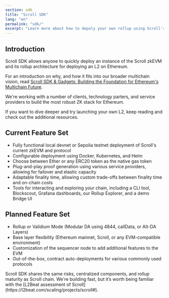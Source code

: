 ```yaml
---
section: sdk
title: "Scroll SDK"
lang: "en"
permalink: "sdk/"
excerpt: "Learn more about how to depoly your own rollup using Scroll's zkEVM"
---
```



## Introduction

Scroll SDK allows anyone to quickly deploy an instance of the Scroll zkEVM and its rollup architecture for deploying an L2 on Ethereum.

For an introduction on why, and how it fits into our broader multichain vision, read [Scroll SDK & Gadgets: Building the Foundation for Ethereum's Multichain Future](https://scroll.io/blog/scroll-sdk-and-gadgets-building-the-foundation-for-ethereums-multichain-future).

We're working with a number of clients, technology parters, and service providers to build the most robust ZK stack for Ethereum.

If you want to dive deeper and try launching your own L2, keep reading and check out the additional resources.

## Current Feature Set

- Fully functional local devnet or Sepolia testnet deployment of Scroll's current zkEVM and protocol
- Configurable deployment using Docker, Kubernetes, and Helm
- Choose between Ether or any ERC20 token as the native gas token
- Plug-and-play proof generation using various service providers, allowing for failover and elastic capacity
- Adaptable finality time, allowing custom trade-offs between finality time and on-chain costs
- Tools for interacting and exploring your chain, including a CLI tool, Blockscout, Grafana dashboards, our Rollup Explorer, and a demo Bridge UI

## Planned Feature Set

- Rollup or Validium Mode (Modular DA using 4844, callData, or Alt-DA Layers)
- Base layer flexibility (Ethereum mainnet, Scroll, or any EVM-compatible environment)
- Customization of the sequencer node to add additional features to the EVM
- Out-of-the-box, contract auto-deployments for various commonly used protocols

<Aside type="danger">
Scroll SDK shares the same risks, centralized components, and rollup maturity as Scroll chain. We're building fast, but it’s worth being familiar with the [L2Beat assessment of Scroll](https://l2beat.com/scaling/projects/scroll#).
</Aside>

<div class="navs" class="flex flex-col flex-wrap items-center md:flex-row md:gap-8 md:items-start">
  <NavCard
    icon={StartSvg}
    name="Scroll SDK FAQ"
    content="Get answers to the most asked questions about Scroll SDK"
    link="/en/sdk/early-access-program"
  />
  <NavCard
    icon={DevelopSvg}
    name="Technical Stack"
    content="Learn more about the specifics of running Scroll SDK"
    link="/en/sdk/early-access-program"
  />
  <NavCard
    icon={LearnSvg}
    name="Run a Local Devnet"
    content="Get started by running a devnet on your local machine."
    link="/en/sdk/guides/run-on-arm64-mac"
  />
</div>

